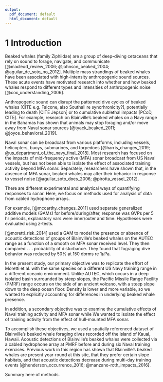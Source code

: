 ```yaml
---
output:
  pdf_document: default
  html_document: default
---
```

# 1 Introduction

Beaked whales (family Ziphiidae) are a group of deep-diving cetaceans that rely on sound to forage, navigate, and communicate [@macleod_review_2006; @johnson_beaked_2004; @aguilar_de_soto_no_2012].  Multiple mass strandings of beaked whales have been associated with high-intensity anthropogenic sound sources.  These acute events have motivated research into whether and how beaked whales respond to different types and intensities of anthropogenic noise [@cox_understanding_2006].

Anthropogenic sound can disrupt the patterned dive cycles of beaked whales [CITE e.g. Falcone, also Southall re syncrhronicity?], potentially leading to death [CITE Jepson] or to cumulative sublethal impacts [PCoD, CITE].  For example, research on Blainville's beaked whales \textit{Mesoplodon densirostris} on a Navy range in the Bahamas has shown that animals may stop foraging and/or move away from Naval sonar sources [@tyack_beaked_2011; @joyce_behavioral_2019].

Naval sonar can be broadcast from various platforms, including vessels, helicopters, buoys, submarines, and torpedoes [@harris_changes_2019; @us_department_of_the_navy_final_2018].  Most research has focused on the impacts of mid-frequency active (MFA) sonar broadcast from US Naval vessels, but has not been able to isolate the effect of associated training activity beyond MFA sonar.  Separately, researchers have shown that, in the absence of MFA sonar, beaked whales may alter their behavior in response to vessel noise [@aguilar_soto_does_2006; @pirotta_vessel_2012].  

There are different experimental and analytical ways of quantifying responses to sonar.  Here, we focus on methods used for analysis of data from cabled hydrophone arrays.

For example, [@mccarthy_changes_2011] used separate generalized additive models (GAMs) for before/during/after, response was GVPs per 5 hr periods, explanatory vars were inner/outer and time. Hypotheses were evaluated using z-tests.

[@moretti_risk_2014] used a GAM to model the presence or absence of acoustic detections of groups of Blainville’s beaked whales on the AUTEC range as a function of a smooth on MFA sonar received level. They then compared . . . probability of disturbance. They found that fograging dive behavior was reduced by 50% at 150 dbrms re 1$\mu$Pa. 

In the present study, our primary objective was to replicate the effort of Moretti et al. with the same species on a different US Navy training range in a different oceanic environment. Unlike AUTEC, which occurs in a deep isolated basin surrounded by steep slopes, the Pacific Missile Range Facility (PMRF) range occurs on the side of an ancient volcano, with a steep slope down to the deep ocean floor. Density is lower and more variable, so we wanted to explicitly accounting for differences in underlying beaked whale presence.

In addition, a secondary objective was to examine the cumulative effects of Naval training activity and MFA sonar while   We wanted to isolate the effect of training activity from the effect of hull-mounted MFA sonar.  

To accomplish these objectives, we used a spatially referenced dataset of Blainville's beaked whale foraging dives recorded off the island of Kauai, Hawaii.  Acoustic detections of Blainville's beaked whales were collected via a cabled hydrophone array at PMRF before and during six Naval training exercises.  Previous work in this region has shown that Blainville's beaked whales are present year-round at this site, that they prefer certain slope habitats, and that acoustic detections decrease during multi-day training events [@henderson_occurrence_2016; @manzano-roth_impacts_2016].  

Summary here of methods.
